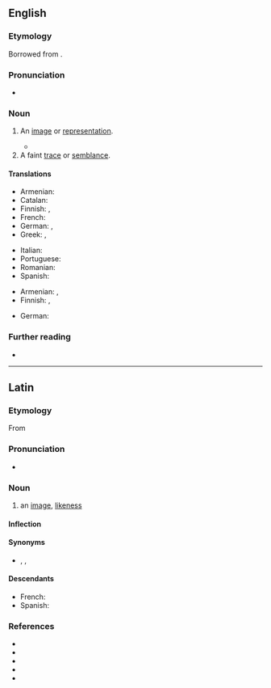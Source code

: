 ==English==

===Etymology===
{{PIE root|en|sem}}
Borrowed from {{bor|en|la|simulācrum}}.

===Pronunciation===
* {{IPA|/ˌsimjəˈleɪkɹəm/|lang=en}}

===Noun===
{{en-noun|s|simulacra}}

# An [[image]] or [[representation]].
#: {{ux|en|a '''simulacrum''' of a New York studio apartment}}
#* {{quote-web
|lang=en
|date=2008-10-23
|author=Manohla Dargis
|title=Dreamer, Live in the Here and Now
|work=New York Times
|url=https://www.nytimes.com/2008/10/24/movies/24syne.html
|passage=Like the full-scale map in Borges’s short story “On Exactitude in Science,” the representation takes on the dimensions of reality to the point of replacing it. The French theorist Jean Baudrillard uses Borges’s story as a metaphor for his notion of the '''simulacrum''', which probably explains why Caden, who has trouble naming things, considers titling his production “Simulacrum.”}}
# A faint [[trace]] or [[semblance]].
#: {{ux|en|a '''simulacrum''' of hope}}

====Translations====
{{trans-top|image or representation}}
* Armenian: {{t|hy|սիմուլակր}}
* Catalan: {{t|ca|simulacre|m}}
* Finnish: {{t+|fi|kuva}}, {{t+|fi|malli}}
* French: {{t+|fr|simulacre|m}}
* German: {{t|de|Simulacrum|n}}, {{t|de|Simulakrum|n}}
* Greek: {{t+|el|απείκασμα|n}}, {{t+|el|επίφαση|f}}
{{trans-mid}}
* Italian: {{t+|it|simulacro|m}}
* Portuguese: {{t+|pt|simulacro|m}}
* Romanian: {{t+|ro|simulacru|n}}
* Spanish: {{t+|es|simulacro|m}}
{{trans-bottom}}

{{trans-top|faint trace}}
* Armenian: {{t+|hy|նշույլ}}, {{t+|hy|հետք}}
* Finnish: {{t+|fi|pilkahdus}}, {{t|fi|häivä}}
{{trans-mid}}
* German: {{t|de|Scheinbild|n}}
{{trans-bottom}}

===Further reading===
* {{pedia}}

----

==Latin==

===Etymology===
From {{m|la|simulō}}

===Pronunciation===
* {{la-IPA|simulācrum}}

===Noun===
{{la-noun|simulācrum|simulācrī|n|second}}

# an [[image]], [[likeness]]

====Inflection====
{{la-decl-2nd-N|simulācr}}

====Synonyms====
* {{sense|image, likeness}} {{l|la|effigies}}, {{l|la|imāgō}}, {{l|la|statua}}

====Descendants====
* French: {{l|fr|simulacre}}
* Spanish: {{l|es|simulacro}}

===References===
* {{R:L&S}}
* {{R:Elementary Lewis}}
* {{R:du Cange}}
* {{R:Gaffiot}}
* {{R:M&A}}